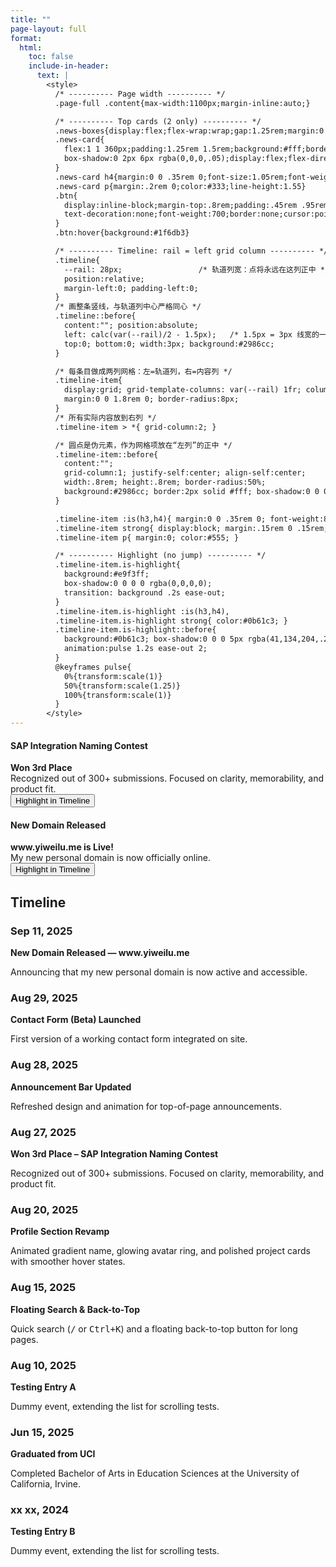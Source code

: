 ```yaml
---
title: ""
page-layout: full
format:
  html:
    toc: false
    include-in-header:
      text: |
        <style>
          /* ---------- Page width ---------- */
          .page-full .content{max-width:1100px;margin-inline:auto;}

          /* ---------- Top cards (2 only) ---------- */
          .news-boxes{display:flex;flex-wrap:wrap;gap:1.25rem;margin:0 0 2.2rem 0;}
          .news-card{
            flex:1 1 360px;padding:1.25rem 1.5rem;background:#fff;border:1px solid #e6e6e6;border-radius:14px;
            box-shadow:0 2px 6px rgba(0,0,0,.05);display:flex;flex-direction:column;justify-content:space-between
          }
          .news-card h4{margin:0 0 .35rem 0;font-size:1.05rem;font-weight:700}
          .news-card p{margin:.2rem 0;color:#333;line-height:1.55}
          .btn{
            display:inline-block;margin-top:.8rem;padding:.45rem .95rem;background:#2986cc;color:#fff;border-radius:8px;
            text-decoration:none;font-weight:700;border:none;cursor:pointer;transition:background .15s ease-in-out
          }
          .btn:hover{background:#1f6db3}

          /* ---------- Timeline: rail = left grid column ---------- */
          .timeline{
            --rail: 28px;                 /* 轨道列宽：点将永远在这列正中 */
            position:relative;
            margin-left:0; padding-left:0;
          }
          /* 画整条竖线，与轨道列中心严格同心 */
          .timeline::before{
            content:""; position:absolute;
            left: calc(var(--rail)/2 - 1.5px);   /* 1.5px = 3px 线宽的一半 */
            top:0; bottom:0; width:3px; background:#2986cc;
          }

          /* 每条目做成两列网格：左=轨道列，右=内容列 */
          .timeline-item{
            display:grid; grid-template-columns: var(--rail) 1fr; column-gap:1rem;
            margin:0 0 1.8rem 0; border-radius:8px;
          }
          /* 所有实际内容放到右列 */
          .timeline-item > *{ grid-column:2; }

          /* 圆点是伪元素，作为网格项放在“左列”的正中 */
          .timeline-item::before{
            content:"";
            grid-column:1; justify-self:center; align-self:center;
            width:.8rem; height:.8rem; border-radius:50%;
            background:#2986cc; border:2px solid #fff; box-shadow:0 0 0 3px #2986cc55;
          }

          .timeline-item :is(h3,h4){ margin:0 0 .35rem 0; font-weight:800; line-height:1.25; }
          .timeline-item strong{ display:block; margin:.15rem 0 .15rem; font-weight:700; }
          .timeline-item p{ margin:0; color:#555; }

          /* ---------- Highlight (no jump) ---------- */
          .timeline-item.is-highlight{
            background:#e9f3ff;
            box-shadow:0 0 0 0 rgba(0,0,0,0);
            transition: background .2s ease-out;
          }
          .timeline-item.is-highlight :is(h3,h4), 
          .timeline-item.is-highlight strong{ color:#0b61c3; }
          .timeline-item.is-highlight::before{
            background:#0b61c3; box-shadow:0 0 0 5px rgba(41,134,204,.28);
            animation:pulse 1.2s ease-out 2;
          }
          @keyframes pulse{
            0%{transform:scale(1)}
            50%{transform:scale(1.25)}
            100%{transform:scale(1)}
          }
        </style>
---
```


<!-- ===== 顶部仅两张卡片 ===== -->
::: {.news-boxes}

::: {.news-card}
#### SAP Integration Naming Contest
**Won 3rd Place**  
Recognized out of 300+ submissions. Focused on clarity, memorability, and product fit.  
<button type="button" class="btn js-mark" data-target="aug-27-2025">Highlight in Timeline</button>
:::

::: {.news-card}
#### New Domain Released
**www.yiweilu.me is Live!**  
My new personal domain is now officially online.  
<button type="button" class="btn js-mark" data-target="sep-11-2025">Highlight in Timeline</button>
:::

:::


## Timeline

::: {.timeline}

::: {.timeline-item}
### <span id="sep-11-2025">Sep 11, 2025</span>
**New Domain Released — www.yiweilu.me**  
<p>Announcing that my new personal domain is now active and accessible.</p>
:::

::: {.timeline-item}
### <span id="aug-29-2025">Aug 29, 2025</span>
**Contact Form (Beta) Launched**  
<p>First version of a working contact form integrated on site.</p>
:::

::: {.timeline-item}
### <span id="aug-28-2025">Aug 28, 2025</span>
**Announcement Bar Updated**  
<p>Refreshed design and animation for top-of-page announcements.</p>
:::

::: {.timeline-item}
### <span id="aug-27-2025">Aug 27, 2025</span>
**Won 3rd Place – SAP Integration Naming Contest**  
<p>Recognized out of 300+ submissions. Focused on clarity, memorability, and product fit.</p>
:::

::: {.timeline-item}
### <span id="aug-20-2025">Aug 20, 2025</span>
**Profile Section Revamp**  
<p>Animated gradient name, glowing avatar ring, and polished project cards with smoother hover states.</p>
:::

::: {.timeline-item}
### <span id="aug-15-2025">Aug 15, 2025</span>
**Floating Search & Back-to-Top**  
<p>Quick search (<kbd>/</kbd> or <kbd>Ctrl+K</kbd>) and a floating back-to-top button for long pages.</p>
:::

::: {.timeline-item}
### <span id="aug-10-2025">Aug 10, 2025</span>
**Testing Entry A**  
<p>Dummy event, extending the list for scrolling tests.</p>
:::

::: {.timeline-item}
### <span id="jun-15-2024">Jun 15, 2025</span>
**Graduated from UCI**  
<p>Completed Bachelor of Arts in Education Sciences at the University of California, Irvine.</p>
:::

::: {.timeline-item}
### <span id="Testing">xx xx, 2024</span>
**Testing Entry B**  
<p>Dummy event, extending the list for scrolling tests.</p>
:::

:::

<script>
  const clearHi = () =>
    document.querySelectorAll('.timeline-item.is-highlight')
      .forEach(el => el.classList.remove('is-highlight'));

  document.querySelectorAll('.js-mark').forEach(btn => {
    btn.addEventListener('click', () => {
      const id = btn.getAttribute('data-target');
      const span = document.getElementById(id);
      if(!span) return;
      const item = span.closest('.timeline-item');
      if(!item) return;
      clearHi();
      item.classList.add('is-highlight');
      setTimeout(()=> item.classList.remove('is-highlight'), 2500); // 想常驻高亮，可删这行
    });
  });
</script>
